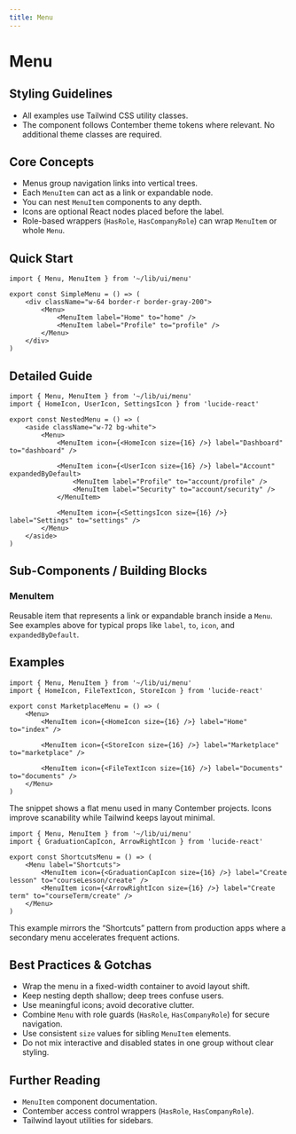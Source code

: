 ```yaml
---
title: Menu
---
```


<!-- Edited by human: false -->
<!-- Examples count: 11 -->
<!-- Source examples: 0 -->
<!-- Playground examples: 1 -->
<!-- External examples: 10 -->
<!-- Import examples: 5 -->

# Menu

## Styling Guidelines
* All examples use Tailwind CSS utility classes.
* The component follows Contember theme tokens where relevant. No additional theme classes are required.

## Core Concepts
* Menus group navigation links into vertical trees.
* Each `MenuItem` can act as a link or expandable node.
* You can nest `MenuItem` components to any depth.
* Icons are optional React nodes placed before the label.
* Role-based wrappers (`HasRole`, `HasCompanyRole`) can wrap `MenuItem` or whole `Menu`.

## Quick Start
```tsx
import { Menu, MenuItem } from '~/lib/ui/menu'

export const SimpleMenu = () => (
	<div className="w-64 border-r border-gray-200">
		<Menu>
			<MenuItem label="Home" to="home" />
			<MenuItem label="Profile" to="profile" />
		</Menu>
	</div>
)
```

## Detailed Guide
```tsx
import { Menu, MenuItem } from '~/lib/ui/menu'
import { HomeIcon, UserIcon, SettingsIcon } from 'lucide-react'

export const NestedMenu = () => (
	<aside className="w-72 bg-white">
		<Menu>
			<MenuItem icon={<HomeIcon size={16} />} label="Dashboard" to="dashboard" />

			<MenuItem icon={<UserIcon size={16} />} label="Account" expandedByDefault>
				<MenuItem label="Profile" to="account/profile" />
				<MenuItem label="Security" to="account/security" />
			</MenuItem>

			<MenuItem icon={<SettingsIcon size={16} />} label="Settings" to="settings" />
		</Menu>
	</aside>
)
```

## Sub-Components / Building Blocks
### MenuItem
Reusable item that represents a link or expandable branch inside a `Menu`. See examples above for typical props like `label`, `to`, `icon`, and `expandedByDefault`.

## Examples
```tsx
import { Menu, MenuItem } from '~/lib/ui/menu'
import { HomeIcon, FileTextIcon, StoreIcon } from 'lucide-react'

export const MarketplaceMenu = () => (
	<Menu>
		<MenuItem icon={<HomeIcon size={16} />} label="Home" to="index" />

		<MenuItem icon={<StoreIcon size={16} />} label="Marketplace" to="marketplace" />

		<MenuItem icon={<FileTextIcon size={16} />} label="Documents" to="documents" />
	</Menu>
)
```
The snippet shows a flat menu used in many Contember projects. Icons improve scanability while Tailwind keeps layout minimal.

```tsx
import { Menu, MenuItem } from '~/lib/ui/menu'
import { GraduationCapIcon, ArrowRightIcon } from 'lucide-react'

export const ShortcutsMenu = () => (
	<Menu label="Shortcuts">
		<MenuItem icon={<GraduationCapIcon size={16} />} label="Create lesson" to="courseLesson/create" />
		<MenuItem icon={<ArrowRightIcon size={16} />} label="Create term" to="courseTerm/create" />
	</Menu>
)
```
This example mirrors the “Shortcuts” pattern from production apps where a secondary menu accelerates frequent actions.

## Best Practices & Gotchas
* Wrap the menu in a fixed-width container to avoid layout shift.
* Keep nesting depth shallow; deep trees confuse users.
* Use meaningful icons; avoid decorative clutter.
* Combine `Menu` with role guards (`HasRole`, `HasCompanyRole`) for secure navigation.
* Use consistent `size` values for sibling `MenuItem` elements.
* Do not mix interactive and disabled states in one group without clear styling.

## Further Reading
* `MenuItem` component documentation.
* Contember access control wrappers (`HasRole`, `HasCompanyRole`).
* Tailwind layout utilities for sidebars.

<!-- End of Generated Documentation -->
